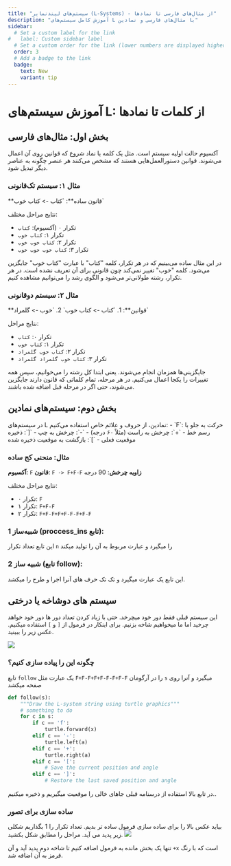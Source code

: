 ```yaml
---
title: "سیستم‌های لیندنمایر (L-Systems) - از مثال‌های فارسی تا نمادها"
description: "آموزش کامل سیستم‌های L با مثال‌های فارسی و نمادین"
sidebar:
  # Set a custom label for the link
#   label: Custom sidebar label
  # Set a custom order for the link (lower numbers are displayed higher up)
  order: 3
  # Add a badge to the link
  badge:
    text: New
    variant: tip
---
```



# آموزش سیستم‌های L: از کلمات تا نمادها

## بخش اول: مثال‌های فارسی

<CardGrid>
  <Card title="آکسیوم چیست؟" icon="open-book">
    آکسیوم حالت اولیه سیستم است. مثل یک کلمه یا نماد شروع که قوانین روی آن اعمال می‌شوند.
  </Card>
  <Card title="قوانین چیست؟" icon="setting">
    قوانین دستورالعمل‌هایی هستند که مشخص می‌کنند هر عنصر چگونه به عناصر دیگر تبدیل شود.
  </Card>
</CardGrid>

### مثال ۱: سیستم تک‌قانونی

<Aside type="tip">
**قانون ساده**: `کتاب -> کتاب خوب`

نتایج مراحل مختلف:
- تکرار ۰ (آکسیوم): `کتاب`
- تکرار ۱: `کتاب خوب`
- تکرار ۲: `کتاب خوب خوب`
- تکرار ۳: `کتاب خوب خوب خوب`
</Aside>

در این مثال ساده می‌بینیم که در هر تکرار، کلمه "کتاب" با عبارت "کتاب خوب" جایگزین می‌شود. کلمه "خوب" تغییر نمی‌کند چون قانونی برای آن تعریف نشده است. در هر تکرار، رشته طولانی‌تر می‌شود و الگوی رشد را می‌توانیم مشاهده کنیم.

### مثال ۲: سیستم دو‌قانونی

<Aside>
**قوانین**:
1. `کتاب -> کتاب خوب`
2. `خوب -> گلمراد`

نتایج مراحل:
- تکرار ۰: `کتاب`
- تکرار ۱: `کتاب خوب`
- تکرار ۲: `کتاب خوب گلمراد`
- تکرار ۳: `کتاب خوب گلمراد گلمراد`
</Aside>

<CardGrid>
  <Card title="نکته مهم ۱" icon="warning">
    جایگزینی‌ها همزمان انجام می‌شوند. یعنی ابتدا کل رشته را می‌خوانیم، سپس همه تغییرات را یکجا اعمال می‌کنیم.
  </Card>
  <Card title="نکته مهم ۲" icon="information">
    در هر مرحله، تمام کلماتی که قانون دارند جایگزین می‌شوند، حتی اگر در مرحله قبل اضافه شده باشند.
  </Card>
</CardGrid>

<WordLSystem/>

## بخش دوم: سیستم‌های نمادین

<Aside type="tip">
در سیستم‌های L نمادین، از حروف و علائم خاص استفاده می‌کنیم:
- `F`: حرکت به جلو با رسم خط
- `+`: چرخش به راست (مثلاً ۶۰ درجه)
- `-`: چرخش به چپ
- `[`: ذخیره موقعیت فعلی
- `]`: بازگشت به موقعیت ذخیره شده
</Aside>

### مثال: منحنی کج ساده

**آکسیوم**: `F`
**قانون**: `F -> F+F-F`
**زاویه چرخش**: 90 درجه

نتایج مراحل مختلف:
- تکرار ۰: `F`
- تکرار ۱: `F+F-F`
- تکرار ۲: `F+F-F+F+F-F-F+F-F`

### شبیه‌ساز 1 (proccess_ins تابع):
این تابع تعداد تکرار `n` را میگیرد و عبارت مربوط به آن را تولید میکند
<LSystemVisualizer />


### شبیه ساز 2 (تابع follow):
این تابع یک عبارت میگیرد و تک تک حرف های آنرا اجرا و طرح را میکشد.
<FractalLSystem/>

## سیستم های دوشاخه یا درختی
این سیستم قبلی فقط دور خود میچرخد. حتی با زیاد کردن تعداد دور ها دور خود خواهد چرخید اما ما میخواهیم شاخه بزنیم. برای اینکار در فرمول از `[` و `]` استفاده میکنیم. عکس زیر را ببینید.

![](../assets/fractal.png)

### چگونه این را پیاده سازی کنیم؟
تابع `follow` یک عبارت مثل `F+F-F+F+F-F-F+F-F` را در آرگومان `s` میگیرد و آنرا روی صفحه میکشد
```python
def follow(s):
    """Draw the L-system string using turtle graphics"""
    # something to do
    for c in s:
        if c == 'f':
            turtle.forward(x)
        elif c == '-':
            turtle.left(a)
        elif c == '+':
            turtle.right(a)
        elif c == '[':
            # Save the current position and angle
        elif c == ']':
            # Restore the last saved position and angle
```

در تابع بالا استفاده از درسنامه قبلی جاهای خالی را موقعیت میگیریم و ذخیره میکنیم..



### ساده سازی برای تصور
بیاید عکس بالا را برای ساده سازی فرمول ساده تر بدیم. تعداد تکرار را 1 بگذاریم
شکلی زیر پدید می آید. مراحل را مطابق شکل بکشید. 
![](../assets/lsys2.png)

تنها یک بخش مانده به فرمول اضافه کنیم تا شاخه دوم پدید آید و آن `+x` است که با رنگ قرمز به آن اضافه شد.